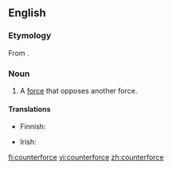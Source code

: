 ==English==

===Etymology===
From {{af|en|counter-|force}}.

===Noun===
{{en-noun}}

# A [[force]] that opposes another force.

====Translations====
{{trans-top|force that opposes another force}}
* Finnish: {{t|fi|vastavoima}}
{{trans-mid}}
* Irish: {{t|ga|frithfhórsa|m}}
{{trans-bottom}}

[[fi:counterforce]]
[[vi:counterforce]]
[[zh:counterforce]]
